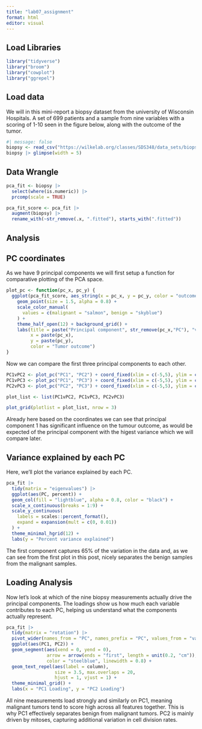 ```yaml
---
title: "lab07_assignment"
format: html
editor: visual
---
```


## Load Libraries

```r
library("tidyverse")
library("broom")
library("cowplot")
library("ggrepel")
```

## Load data

We will in this mini-report a biopsy dataset from the university of Wisconsin Hospitals. A set of 699 patients and a sample from nine variables with a scoring of 1-10 seen in the figure below, along with the outcome of the tumor.

```r
#| message: false
biopsy <- read_csv("https://wilkelab.org/classes/SDS348/data_sets/biopsy.csv")
biopsy |> glimpse(width = 5)
```

## Data Wrangle

```r
pca_fit <- biopsy |>
  select(where(is.numeric)) |>
  prcomp(scale = TRUE)
```

```r
pca_fit_score <- pca_fit |>
  augment(biopsy) |>
  rename_with(~str_remove(.x, ".fitted"), starts_with(".fitted"))
```

## Analysis

## PC coordinates

As we have 9 principal components we will first setup a function for comparative plotting of the PCA space.

```r
plot_pc <- function(pc_x, pc_y) {
  ggplot(pca_fit_score, aes_string(x = pc_x, y = pc_y, color = "outcome")) +
    geom_point(size = 1.5, alpha = 0.8) +
    scale_color_manual(
      values = c(malignant = "salmon", benign = "skyblue")
    ) +
    theme_half_open(12) + background_grid() +
    labs(title = paste("Principal component", str_remove(pc_x,"PC"), "vs", "Principal component", str_remove(pc_y,"PC")),
         x = paste(pc_x),
         y = paste(pc_y),
         color = "Tumor outcome")
}
```

Now we can compare the first three principal components to each other.

```r
PC1vPC2 <- plot_pc("PC1", "PC2") + coord_fixed(xlim = c(-5,5), ylim = c(-3,5))
PC1vPC3 <- plot_pc("PC1", "PC3") + coord_fixed(xlim = c(-5,5), ylim = c(-3,5))
PC2vPC3 <- plot_pc("PC2", "PC3") + coord_fixed(xlim = c(-5,5), ylim = c(-3,5))

plot_list <- list(PC1vPC2, PC1vPC3, PC2vPC3)

plot_grid(plotlist = plot_list, nrow = 3)
```

Already here based on the coordinates we can see that principal component 1 has significant influence on the tumour outcome, as would be expected of the principal component with the higest variance which we will compare later.

## Variance explained by each PC

Here, we’ll plot the variance explained by each PC.

```r
pca_fit |>
  tidy(matrix = "eigenvalues") |>
  ggplot(aes(PC, percent)) +
  geom_col(fill = "lightblue", alpha = 0.8, color = "black") +
  scale_x_continuous(breaks = 1:9) +
  scale_y_continuous(
    labels = scales::percent_format(),
    expand = expansion(mult = c(0, 0.01))
  ) +
  theme_minimal_hgrid(12) +
  labs(y = "Percent variance explained")
```

The first component captures 65% of the variation in the data and, as we can see from the first plot in this post, nicely separates the benign samples from the malignant samples.

## Loading Analysis

Now let's look at which of the nine biopsy measurements actually drive the principal components. The loadings show us how much each variable contributes to each PC, helping us understand what the components actually represent.

```r
pca_fit |>
  tidy(matrix = "rotation") |>
  pivot_wider(names_from = "PC", names_prefix = "PC", values_from = "value") |>
  ggplot(aes(PC1, PC2)) +
  geom_segment(aes(xend = 0, yend = 0), 
               arrow = arrow(ends = "first", length = unit(0.2, "cm")),
               color = "steelblue", linewidth = 0.8) +
  geom_text_repel(aes(label = column), 
                  size = 3.5, max.overlaps = 20, 
                  hjust = 1, vjust = 1) +
  theme_minimal_grid() +
  labs(x = "PC1 Loading", y = "PC2 Loading")
```

All nine measurements load strongly and similarly on PC1, meaning malignant tumors tend to score high across all features together. This is why PC1 effectively separates benign from malignant tumors. PC2 is mainly driven by mitoses, capturing additional variation in cell division rates.
